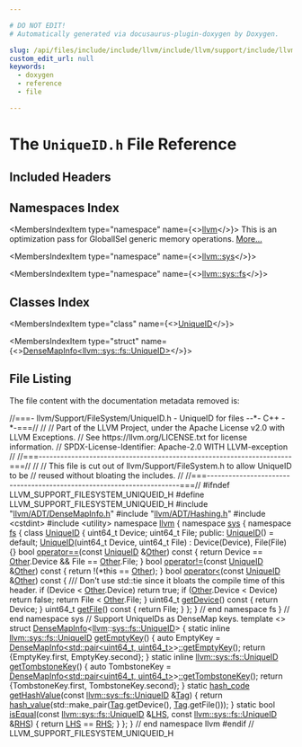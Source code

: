 ```yaml
---

# DO NOT EDIT!
# Automatically generated via docusaurus-plugin-doxygen by Doxygen.

slug: /api/files/include/include/llvm/include/llvm/support/include/llvm/support/filesystem/uniqueid-h
custom_edit_url: null
keywords:
  - doxygen
  - reference
  - file

---
```





# The `UniqueID.h` File Reference

<DoxygenPage pluginConfig={pluginConfig}>



## Included Headers

<IncludesList>
<IncludesListItem
  filePath="llvm/ADT/DenseMapInfo.h"
  permalink="/docs/api/files/include/include/llvm/include/llvm/adt/densemapinfo-h"
  isLocal="true" />
<IncludesListItem
  filePath="llvm/ADT/Hashing.h"
  permalink="/docs/api/files/include/include/llvm/include/llvm/adt/hashing-h"
  isLocal="true" />
<IncludesListItem
  filePath="cstdint"
  permalink=""
  isLocal="false" />
<IncludesListItem
  filePath="utility"
  permalink=""
  isLocal="false" />
</IncludesList>

## Namespaces Index

<MembersIndex>

<MembersIndexItem
  type="namespace"
  name={<><a href="/docs/api/namespaces/llvm">llvm</a></>}>
This is an optimization pass for GlobalISel generic memory operations. <a href="/docs/api/namespaces/llvm/#details">More...</a>
</MembersIndexItem>

<MembersIndexItem
  type="namespace"
  name={<><a href="/docs/api/namespaces/llvm/sys">llvm::sys</a></>}>
</MembersIndexItem>

<MembersIndexItem
  type="namespace"
  name={<><a href="/docs/api/namespaces/llvm/sys/fs">llvm::sys::fs</a></>}>
</MembersIndexItem>

</MembersIndex>

## Classes Index

<MembersIndex>

<MembersIndexItem
  type="class"
  name={<><a href="/docs/api/classes/llvm/sys/fs/uniqueid">UniqueID</a></>}>
</MembersIndexItem>

<MembersIndexItem
  type="struct"
  name={<><a href="/docs/api/structs/llvm/densemapinfo-eed0dd96a0259b551656a6aaa7a9304e">DenseMapInfo&lt;llvm::sys::fs::UniqueID&gt;</a></>}>
</MembersIndexItem>

</MembersIndex>


## File Listing

The file content with the documentation metadata removed is:

<ProgramListing>

<Link id="l00001" /><CodeLine lineNumber="1"><Highlight kind="comment">//===- llvm/Support/FileSystem/UniqueID.h - UniqueID for files --&#42;- C++ -&#42;-===//</Highlight><Highlight kind="normal"></Highlight></CodeLine>
<Link id="l00002" /><CodeLine lineNumber="2"><Highlight kind="normal"></Highlight><Highlight kind="comment">//</Highlight><Highlight kind="normal"></Highlight></CodeLine>
<Link id="l00003" /><CodeLine lineNumber="3"><Highlight kind="normal"></Highlight><Highlight kind="comment">// Part of the LLVM Project, under the Apache License v2.0 with LLVM Exceptions.</Highlight><Highlight kind="normal"></Highlight></CodeLine>
<Link id="l00004" /><CodeLine lineNumber="4"><Highlight kind="normal"></Highlight><Highlight kind="comment">// See https://llvm.org/LICENSE.txt for license information.</Highlight><Highlight kind="normal"></Highlight></CodeLine>
<Link id="l00005" /><CodeLine lineNumber="5"><Highlight kind="normal"></Highlight><Highlight kind="comment">// SPDX-License-Identifier: Apache-2.0 WITH LLVM-exception</Highlight><Highlight kind="normal"></Highlight></CodeLine>
<Link id="l00006" /><CodeLine lineNumber="6"><Highlight kind="normal"></Highlight><Highlight kind="comment">//</Highlight><Highlight kind="normal"></Highlight></CodeLine>
<Link id="l00007" /><CodeLine lineNumber="7"><Highlight kind="normal"></Highlight><Highlight kind="comment">//===----------------------------------------------------------------------===//</Highlight><Highlight kind="normal"></Highlight></CodeLine>
<Link id="l00008" /><CodeLine lineNumber="8"><Highlight kind="normal"></Highlight><Highlight kind="comment">//</Highlight><Highlight kind="normal"></Highlight></CodeLine>
<Link id="l00009" /><CodeLine lineNumber="9"><Highlight kind="normal"></Highlight><Highlight kind="comment">// This file is cut out of llvm/Support/FileSystem.h to allow UniqueID to be</Highlight><Highlight kind="normal"></Highlight></CodeLine>
<Link id="l00010" /><CodeLine lineNumber="10"><Highlight kind="normal"></Highlight><Highlight kind="comment">// reused without bloating the includes.</Highlight><Highlight kind="normal"></Highlight></CodeLine>
<Link id="l00011" /><CodeLine lineNumber="11"><Highlight kind="normal"></Highlight><Highlight kind="comment">//</Highlight><Highlight kind="normal"></Highlight></CodeLine>
<Link id="l00012" /><CodeLine lineNumber="12"><Highlight kind="normal"></Highlight><Highlight kind="comment">//===----------------------------------------------------------------------===//</Highlight><Highlight kind="normal"></Highlight></CodeLine>
<Link id="l00013" /><CodeLine lineNumber="13"><Highlight kind="normal"></Highlight></CodeLine>
<Link id="l00014" /><CodeLine lineNumber="14"><Highlight kind="normal"></Highlight><Highlight kind="preprocessor">#ifndef LLVM&#95;SUPPORT&#95;FILESYSTEM&#95;UNIQUEID&#95;H</Highlight><Highlight kind="normal"></Highlight></CodeLine>
<Link id="l00015" /><CodeLine lineNumber="15"><Highlight kind="normal"></Highlight><Highlight kind="preprocessor">#define LLVM&#95;SUPPORT&#95;FILESYSTEM&#95;UNIQUEID&#95;H</Highlight><Highlight kind="normal"></Highlight></CodeLine>
<Link id="l00016" /><CodeLine lineNumber="16"><Highlight kind="normal"></Highlight></CodeLine>
<Link id="l00017" /><CodeLine lineNumber="17"><Highlight kind="normal"></Highlight><Highlight kind="preprocessor">#include &quot;<a href="/docs/api/files/include/include/llvm/include/llvm/adt/densemapinfo-h">llvm/ADT/DenseMapInfo.h</a>&quot;</Highlight><Highlight kind="normal"></Highlight></CodeLine>
<Link id="l00018" /><CodeLine lineNumber="18"><Highlight kind="normal"></Highlight><Highlight kind="preprocessor">#include &quot;<a href="/docs/api/files/include/include/llvm/include/llvm/adt/hashing-h">llvm/ADT/Hashing.h</a>&quot;</Highlight><Highlight kind="normal"></Highlight></CodeLine>
<Link id="l00019" /><CodeLine lineNumber="19"><Highlight kind="normal"></Highlight><Highlight kind="preprocessor">#include &lt;cstdint&gt;</Highlight><Highlight kind="normal"></Highlight></CodeLine>
<Link id="l00020" /><CodeLine lineNumber="20"><Highlight kind="normal"></Highlight><Highlight kind="preprocessor">#include &lt;utility&gt;</Highlight><Highlight kind="normal"></Highlight></CodeLine>
<Link id="l00021" /><CodeLine lineNumber="21"><Highlight kind="normal"></Highlight></CodeLine>
<Link id="l00022" /><CodeLine lineNumber="22"><Highlight kind="normal"></Highlight><Highlight kind="keyword">namespace </Highlight><Highlight kind="normal"><a href="/docs/api/namespaces/llvm">llvm</a> &#123;</Highlight></CodeLine>
<Link id="l00023" /><CodeLine lineNumber="23"><Highlight kind="normal"></Highlight><Highlight kind="keyword">namespace </Highlight><Highlight kind="normal"><a href="/docs/api/namespaces/llvm/sys">sys</a> &#123;</Highlight></CodeLine>
<Link id="l00024" /><CodeLine lineNumber="24"><Highlight kind="normal"></Highlight><Highlight kind="keyword">namespace </Highlight><Highlight kind="normal"><a href="/docs/api/namespaces/llvm/sys/fs">fs</a> &#123;</Highlight></CodeLine>
<Link id="l00025" /><CodeLine lineNumber="25"><Highlight kind="normal"></Highlight></CodeLine>
<Link id="l00026" /><CodeLine lineNumber="26" lineLink="/docs/api/classes/llvm/sys/fs/uniqueid"><Highlight kind="normal"></Highlight><Highlight kind="keyword">class </Highlight><Highlight kind="normal"><a href="/docs/api/classes/llvm/sys/fs/uniqueid/#a61efe6608ca75b16e4d73f88b5b21be7">UniqueID</a> &#123;</Highlight></CodeLine>
<Link id="l00027" /><CodeLine lineNumber="27"><Highlight kind="normal">  uint64&#95;t Device;</Highlight></CodeLine>
<Link id="l00028" /><CodeLine lineNumber="28"><Highlight kind="normal">  uint64&#95;t File;</Highlight></CodeLine>
<Link id="l00029" /><CodeLine lineNumber="29"><Highlight kind="normal"></Highlight></CodeLine>
<Link id="l00030" /><CodeLine lineNumber="30"><Highlight kind="normal"></Highlight><Highlight kind="keyword">public</Highlight><Highlight kind="normal">:</Highlight></CodeLine>
<Link id="l00031" /><CodeLine lineNumber="31" lineLink="/docs/api/classes/llvm/sys/fs/uniqueid/#a61efe6608ca75b16e4d73f88b5b21be7"><Highlight kind="normal">  <a href="/docs/api/classes/llvm/sys/fs/uniqueid/#a61efe6608ca75b16e4d73f88b5b21be7">UniqueID</a>() = </Highlight><Highlight kind="keywordflow">default</Highlight><Highlight kind="normal">;</Highlight></CodeLine>
<Link id="l00032" /><CodeLine lineNumber="32" lineLink="/docs/api/classes/llvm/sys/fs/uniqueid/#ad4f9424878cde67065ce5bed4c0f940a"><Highlight kind="normal">  <a href="/docs/api/classes/llvm/sys/fs/uniqueid/#ad4f9424878cde67065ce5bed4c0f940a">UniqueID</a>(uint64&#95;t Device, uint64&#95;t File) : Device(Device), File(File) &#123;&#125;</Highlight></CodeLine>
<Link id="l00033" /><CodeLine lineNumber="33"><Highlight kind="normal"></Highlight></CodeLine>
<Link id="l00034" /><CodeLine lineNumber="34" lineLink="/docs/api/classes/llvm/sys/fs/uniqueid/#add6fde7fea39469c83507444b8d62417"><Highlight kind="normal">  </Highlight><Highlight kind="keywordtype">bool</Highlight><Highlight kind="normal"> <a href="/docs/api/classes/llvm/sys/fs/uniqueid/#add6fde7fea39469c83507444b8d62417">operator==</a>(</Highlight><Highlight kind="keyword">const</Highlight><Highlight kind="normal"> <a href="/docs/api/classes/llvm/sys/fs/uniqueid/#a61efe6608ca75b16e4d73f88b5b21be7">UniqueID</a> &amp;<a href="/docs/api/namespaces/llvm/#a9eb4f5b98b70ee4fab9614ed58282c1fa6311ae17c1ee52b36e68aaf4ad066387">Other</a>)</Highlight><Highlight kind="keyword"> const </Highlight><Highlight kind="normal">&#123;</Highlight></CodeLine>
<Link id="l00035" /><CodeLine lineNumber="35"><Highlight kind="normal">    </Highlight><Highlight kind="keywordflow">return</Highlight><Highlight kind="normal"> Device == <a href="/docs/api/namespaces/llvm/#a9eb4f5b98b70ee4fab9614ed58282c1fa6311ae17c1ee52b36e68aaf4ad066387">Other</a>.Device &amp;&amp; File == <a href="/docs/api/namespaces/llvm/#a9eb4f5b98b70ee4fab9614ed58282c1fa6311ae17c1ee52b36e68aaf4ad066387">Other</a>.File;</Highlight></CodeLine>
<Link id="l00036" /><CodeLine lineNumber="36"><Highlight kind="normal">  &#125;</Highlight></CodeLine>
<Link id="l00037" /><CodeLine lineNumber="37" lineLink="/docs/api/classes/llvm/sys/fs/uniqueid/#a45f32d341d7574ed78b2bbdad27907e9"><Highlight kind="normal">  </Highlight><Highlight kind="keywordtype">bool</Highlight><Highlight kind="normal"> <a href="/docs/api/classes/llvm/sys/fs/uniqueid/#a45f32d341d7574ed78b2bbdad27907e9">operator!=</a>(</Highlight><Highlight kind="keyword">const</Highlight><Highlight kind="normal"> <a href="/docs/api/classes/llvm/sys/fs/uniqueid/#a61efe6608ca75b16e4d73f88b5b21be7">UniqueID</a> &amp;<a href="/docs/api/namespaces/llvm/#a9eb4f5b98b70ee4fab9614ed58282c1fa6311ae17c1ee52b36e68aaf4ad066387">Other</a>)</Highlight><Highlight kind="keyword"> const </Highlight><Highlight kind="normal">&#123; </Highlight><Highlight kind="keywordflow">return</Highlight><Highlight kind="normal"> !(&#42;</Highlight><Highlight kind="keyword">this</Highlight><Highlight kind="normal"> == <a href="/docs/api/namespaces/llvm/#a9eb4f5b98b70ee4fab9614ed58282c1fa6311ae17c1ee52b36e68aaf4ad066387">Other</a>); &#125;</Highlight></CodeLine>
<Link id="l00038" /><CodeLine lineNumber="38" lineLink="/docs/api/classes/llvm/sys/fs/uniqueid/#a10862991abad8afeca98cd1c4baeff01"><Highlight kind="normal">  </Highlight><Highlight kind="keywordtype">bool</Highlight><Highlight kind="normal"> <a href="/docs/api/classes/llvm/sys/fs/uniqueid/#a10862991abad8afeca98cd1c4baeff01">operator&lt;</a>(</Highlight><Highlight kind="keyword">const</Highlight><Highlight kind="normal"> <a href="/docs/api/classes/llvm/sys/fs/uniqueid/#a61efe6608ca75b16e4d73f88b5b21be7">UniqueID</a> &amp;<a href="/docs/api/namespaces/llvm/#a9eb4f5b98b70ee4fab9614ed58282c1fa6311ae17c1ee52b36e68aaf4ad066387">Other</a>)</Highlight><Highlight kind="keyword"> const </Highlight><Highlight kind="normal">&#123;</Highlight><Highlight kind="comment"></Highlight></CodeLine>
<Link id="l00039" /><CodeLine lineNumber="39"><Highlight kind="comment">    /// Don&#39;t use std::tie since it bloats the compile time of this header.</Highlight><Highlight kind="normal"></Highlight></CodeLine>
<Link id="l00040" /><CodeLine lineNumber="40"><Highlight kind="normal">    </Highlight><Highlight kind="keywordflow">if</Highlight><Highlight kind="normal"> (Device &lt; <a href="/docs/api/namespaces/llvm/#a9eb4f5b98b70ee4fab9614ed58282c1fa6311ae17c1ee52b36e68aaf4ad066387">Other</a>.Device)</Highlight></CodeLine>
<Link id="l00041" /><CodeLine lineNumber="41"><Highlight kind="normal">      </Highlight><Highlight kind="keywordflow">return</Highlight><Highlight kind="normal"> </Highlight><Highlight kind="keyword">true</Highlight><Highlight kind="normal">;</Highlight></CodeLine>
<Link id="l00042" /><CodeLine lineNumber="42"><Highlight kind="normal">    </Highlight><Highlight kind="keywordflow">if</Highlight><Highlight kind="normal"> (<a href="/docs/api/namespaces/llvm/#a9eb4f5b98b70ee4fab9614ed58282c1fa6311ae17c1ee52b36e68aaf4ad066387">Other</a>.Device &lt; Device)</Highlight></CodeLine>
<Link id="l00043" /><CodeLine lineNumber="43"><Highlight kind="normal">      </Highlight><Highlight kind="keywordflow">return</Highlight><Highlight kind="normal"> </Highlight><Highlight kind="keyword">false</Highlight><Highlight kind="normal">;</Highlight></CodeLine>
<Link id="l00044" /><CodeLine lineNumber="44"><Highlight kind="normal">    </Highlight><Highlight kind="keywordflow">return</Highlight><Highlight kind="normal"> File &lt; <a href="/docs/api/namespaces/llvm/#a9eb4f5b98b70ee4fab9614ed58282c1fa6311ae17c1ee52b36e68aaf4ad066387">Other</a>.File;</Highlight></CodeLine>
<Link id="l00045" /><CodeLine lineNumber="45"><Highlight kind="normal">  &#125;</Highlight></CodeLine>
<Link id="l00046" /><CodeLine lineNumber="46"><Highlight kind="normal"></Highlight></CodeLine>
<Link id="l00047" /><CodeLine lineNumber="47" lineLink="/docs/api/classes/llvm/sys/fs/uniqueid/#a4ce35b2c35c8ce09a44a10484e8a21f3"><Highlight kind="normal">  uint64&#95;t <a href="/docs/api/classes/llvm/sys/fs/uniqueid/#a4ce35b2c35c8ce09a44a10484e8a21f3">getDevice</a>()</Highlight><Highlight kind="keyword"> const </Highlight><Highlight kind="normal">&#123; </Highlight><Highlight kind="keywordflow">return</Highlight><Highlight kind="normal"> Device; &#125;</Highlight></CodeLine>
<Link id="l00048" /><CodeLine lineNumber="48" lineLink="/docs/api/classes/llvm/sys/fs/uniqueid/#aa24a935122d883d1475f528311317151"><Highlight kind="normal">  uint64&#95;t <a href="/docs/api/classes/llvm/sys/fs/uniqueid/#aa24a935122d883d1475f528311317151">getFile</a>()</Highlight><Highlight kind="keyword"> const </Highlight><Highlight kind="normal">&#123; </Highlight><Highlight kind="keywordflow">return</Highlight><Highlight kind="normal"> File; &#125;</Highlight></CodeLine>
<Link id="l00049" /><CodeLine lineNumber="49"><Highlight kind="normal">&#125;;</Highlight></CodeLine>
<Link id="l00050" /><CodeLine lineNumber="50"><Highlight kind="normal"></Highlight></CodeLine>
<Link id="l00051" /><CodeLine lineNumber="51"><Highlight kind="normal">&#125; </Highlight><Highlight kind="comment">// end namespace fs</Highlight><Highlight kind="normal"></Highlight></CodeLine>
<Link id="l00052" /><CodeLine lineNumber="52"><Highlight kind="normal">&#125; </Highlight><Highlight kind="comment">// end namespace sys</Highlight><Highlight kind="normal"></Highlight></CodeLine>
<Link id="l00053" /><CodeLine lineNumber="53"><Highlight kind="normal"></Highlight></CodeLine>
<Link id="l00054" /><CodeLine lineNumber="54"><Highlight kind="normal"></Highlight><Highlight kind="comment">// Support UniqueIDs as DenseMap keys.</Highlight><Highlight kind="normal"></Highlight></CodeLine>
<Link id="l00055" /><CodeLine lineNumber="55" lineLink="/docs/api/structs/llvm/densemapinfo-eed0dd96a0259b551656a6aaa7a9304e"><Highlight kind="normal"></Highlight><Highlight kind="keyword">template</Highlight><Highlight kind="normal"> &lt;&gt; </Highlight><Highlight kind="keyword">struct </Highlight><Highlight kind="normal"><a href="/docs/api/structs/llvm/densemapinfo">DenseMapInfo</a>&lt;<a href="/docs/api/namespaces/llvm">llvm</a>::<a href="/docs/api/classes/llvm/sys/fs/uniqueid">sys::fs::UniqueID</a>&gt; &#123;</Highlight></CodeLine>
<Link id="l00056" /><CodeLine lineNumber="56" lineLink="/docs/api/structs/llvm/densemapinfo-eed0dd96a0259b551656a6aaa7a9304e/#a27f03b1efb38a25cd959447fd90bb20e"><Highlight kind="normal">  </Highlight><Highlight kind="keyword">static</Highlight><Highlight kind="normal"> </Highlight><Highlight kind="keyword">inline</Highlight><Highlight kind="normal"> <a href="/docs/api/classes/llvm/sys/fs/uniqueid">llvm::sys::fs::UniqueID</a> <a href="/docs/api/structs/llvm/densemapinfo-eed0dd96a0259b551656a6aaa7a9304e/#a27f03b1efb38a25cd959447fd90bb20e">getEmptyKey</a>() &#123;</Highlight></CodeLine>
<Link id="l00057" /><CodeLine lineNumber="57"><Highlight kind="normal">    </Highlight><Highlight kind="keyword">auto</Highlight><Highlight kind="normal"> EmptyKey = <a href="/docs/api/structs/llvm/densemapinfo">DenseMapInfo&lt;std::pair&lt;uint64&#95;t, uint64&#95;t&gt;</a>&gt;<a href="/docs/api/structs/llvm/densemapinfo-eed0dd96a0259b551656a6aaa7a9304e/#a27f03b1efb38a25cd959447fd90bb20e">::getEmptyKey</a>();</Highlight></CodeLine>
<Link id="l00058" /><CodeLine lineNumber="58"><Highlight kind="normal">    </Highlight><Highlight kind="keywordflow">return</Highlight><Highlight kind="normal"> &#123;EmptyKey.first, EmptyKey.second&#125;;</Highlight></CodeLine>
<Link id="l00059" /><CodeLine lineNumber="59"><Highlight kind="normal">  &#125;</Highlight></CodeLine>
<Link id="l00060" /><CodeLine lineNumber="60"><Highlight kind="normal"></Highlight></CodeLine>
<Link id="l00061" /><CodeLine lineNumber="61" lineLink="/docs/api/structs/llvm/densemapinfo-eed0dd96a0259b551656a6aaa7a9304e/#a5bfcb19956916425b8c5bded16f878f9"><Highlight kind="normal">  </Highlight><Highlight kind="keyword">static</Highlight><Highlight kind="normal"> </Highlight><Highlight kind="keyword">inline</Highlight><Highlight kind="normal"> <a href="/docs/api/classes/llvm/sys/fs/uniqueid">llvm::sys::fs::UniqueID</a> <a href="/docs/api/structs/llvm/densemapinfo-eed0dd96a0259b551656a6aaa7a9304e/#a5bfcb19956916425b8c5bded16f878f9">getTombstoneKey</a>() &#123;</Highlight></CodeLine>
<Link id="l00062" /><CodeLine lineNumber="62"><Highlight kind="normal">    </Highlight><Highlight kind="keyword">auto</Highlight><Highlight kind="normal"> TombstoneKey =</Highlight></CodeLine>
<Link id="l00063" /><CodeLine lineNumber="63"><Highlight kind="normal">        <a href="/docs/api/structs/llvm/densemapinfo">DenseMapInfo&lt;std::pair&lt;uint64&#95;t, uint64&#95;t&gt;</a>&gt;<a href="/docs/api/structs/llvm/densemapinfo-eed0dd96a0259b551656a6aaa7a9304e/#a5bfcb19956916425b8c5bded16f878f9">::getTombstoneKey</a>();</Highlight></CodeLine>
<Link id="l00064" /><CodeLine lineNumber="64"><Highlight kind="normal">    </Highlight><Highlight kind="keywordflow">return</Highlight><Highlight kind="normal"> &#123;TombstoneKey.first, TombstoneKey.second&#125;;</Highlight></CodeLine>
<Link id="l00065" /><CodeLine lineNumber="65"><Highlight kind="normal">  &#125;</Highlight></CodeLine>
<Link id="l00066" /><CodeLine lineNumber="66"><Highlight kind="normal"></Highlight></CodeLine>
<Link id="l00067" /><CodeLine lineNumber="67" lineLink="/docs/api/structs/llvm/densemapinfo-eed0dd96a0259b551656a6aaa7a9304e/#a6505ad83a6fc5014068ec1e8a9521611"><Highlight kind="normal">  </Highlight><Highlight kind="keyword">static</Highlight><Highlight kind="normal"> <a href="/docs/api/classes/llvm/hash-code">hash&#95;code</a> <a href="/docs/api/structs/llvm/densemapinfo-eed0dd96a0259b551656a6aaa7a9304e/#a6505ad83a6fc5014068ec1e8a9521611">getHashValue</a>(</Highlight><Highlight kind="keyword">const</Highlight><Highlight kind="normal"> <a href="/docs/api/classes/llvm/sys/fs/uniqueid">llvm::sys::fs::UniqueID</a> &amp;<a href="/docs/api/namespaces/llvm/#ac226f3d2b9ca090171a8e0a8cb92c343ac101058e7ea21bbbf2a5ac893088e90b">Tag</a>) &#123;</Highlight></CodeLine>
<Link id="l00068" /><CodeLine lineNumber="68"><Highlight kind="normal">    </Highlight><Highlight kind="keywordflow">return</Highlight><Highlight kind="normal"> <a href="/docs/api/namespaces/llvm/#a0e2e479cf4860dc8a00614e36ee3d5e9">hash&#95;value</a>(std::make&#95;pair(<a href="/docs/api/namespaces/llvm/#ac226f3d2b9ca090171a8e0a8cb92c343ac101058e7ea21bbbf2a5ac893088e90b">Tag</a>.getDevice(), <a href="/docs/api/namespaces/llvm/#ac226f3d2b9ca090171a8e0a8cb92c343ac101058e7ea21bbbf2a5ac893088e90b">Tag</a>.getFile()));</Highlight></CodeLine>
<Link id="l00069" /><CodeLine lineNumber="69"><Highlight kind="normal">  &#125;</Highlight></CodeLine>
<Link id="l00070" /><CodeLine lineNumber="70"><Highlight kind="normal"></Highlight></CodeLine>
<Link id="l00071" /><CodeLine lineNumber="71" lineLink="/docs/api/structs/llvm/densemapinfo-eed0dd96a0259b551656a6aaa7a9304e/#a16f0be0e3b7a71487eaaf5a4891e8134"><Highlight kind="normal">  </Highlight><Highlight kind="keyword">static</Highlight><Highlight kind="normal"> </Highlight><Highlight kind="keywordtype">bool</Highlight><Highlight kind="normal"> <a href="/docs/api/structs/llvm/densemapinfo-eed0dd96a0259b551656a6aaa7a9304e/#a16f0be0e3b7a71487eaaf5a4891e8134">isEqual</a>(</Highlight><Highlight kind="keyword">const</Highlight><Highlight kind="normal"> <a href="/docs/api/classes/llvm/sys/fs/uniqueid">llvm::sys::fs::UniqueID</a> &amp;<a href="/docs/api/files/lib/lib/target/lib/target/x86/x86partialreduction-cpp/#a9e1483f7215664a2315c53c3558d9a8d">LHS</a>,</Highlight></CodeLine>
<Link id="l00072" /><CodeLine lineNumber="72"><Highlight kind="normal">                      </Highlight><Highlight kind="keyword">const</Highlight><Highlight kind="normal"> <a href="/docs/api/classes/llvm/sys/fs/uniqueid">llvm::sys::fs::UniqueID</a> &amp;<a href="/docs/api/files/lib/lib/target/lib/target/x86/x86partialreduction-cpp/#a87b8bfbbe9d8f7146d7f20a5fb42efd0">RHS</a>) &#123;</Highlight></CodeLine>
<Link id="l00073" /><CodeLine lineNumber="73"><Highlight kind="normal">    </Highlight><Highlight kind="keywordflow">return</Highlight><Highlight kind="normal"> <a href="/docs/api/files/lib/lib/target/lib/target/x86/x86partialreduction-cpp/#a9e1483f7215664a2315c53c3558d9a8d">LHS</a> == <a href="/docs/api/files/lib/lib/target/lib/target/x86/x86partialreduction-cpp/#a87b8bfbbe9d8f7146d7f20a5fb42efd0">RHS</a>;</Highlight></CodeLine>
<Link id="l00074" /><CodeLine lineNumber="74"><Highlight kind="normal">  &#125;</Highlight></CodeLine>
<Link id="l00075" /><CodeLine lineNumber="75"><Highlight kind="normal">&#125;;</Highlight></CodeLine>
<Link id="l00076" /><CodeLine lineNumber="76"><Highlight kind="normal"></Highlight></CodeLine>
<Link id="l00077" /><CodeLine lineNumber="77"><Highlight kind="normal">&#125; </Highlight><Highlight kind="comment">// end namespace llvm</Highlight><Highlight kind="normal"></Highlight></CodeLine>
<Link id="l00078" /><CodeLine lineNumber="78"><Highlight kind="normal"></Highlight></CodeLine>
<Link id="l00079" /><CodeLine lineNumber="79"><Highlight kind="normal"></Highlight><Highlight kind="preprocessor">#endif </Highlight><Highlight kind="comment">// LLVM&#95;SUPPORT&#95;FILESYSTEM&#95;UNIQUEID&#95;H</Highlight><Highlight kind="normal"></Highlight></CodeLine>

</ProgramListing>

</DoxygenPage>
